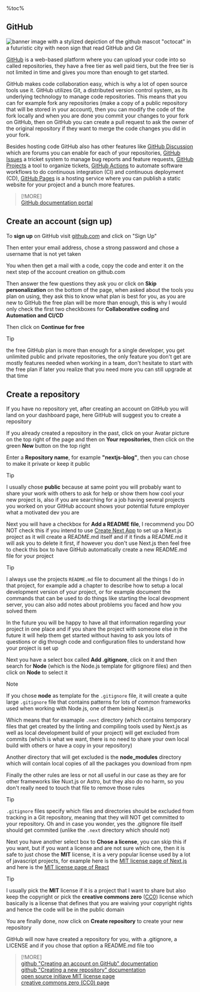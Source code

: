 <aside>
%toc%
</aside>

<article>

# GitHub

![banner image with a stylized depiction of the github mascot "octocat" in a futuristic city with neon sign that read GitHub and Git](../../../../public/assets/images/app/web_development/posts/github/banner.png)

[GitHub](https://github.com) is a web-based platform where you can upload your code into so called repositories, they have a free tier as well paid tiers, but the free tier is not limited in time and gives you more than enough to get started.

GitHub makes code collaboration easy, which is why a lot of open source tools use it. GitHub utilizes Git, a distributed version control system, as its underlying technology to manage code repositories. This means that you can for example fork any repositories (make a copy of a public repository that will be stored in your account), then you can modify the code of the fork locally and when you are done you commit your changes to your fork on GitHub, then on GitHub you can create a pull request to ask the owner of the original repository if they want to merge the code changes you did in your fork.

Besides hosting code GitHub also has other features like [GitHub Discussion](https://docs.github.com/discussions) which are forums you can enable for each of your repositories, [GitHub Issues](https://docs.github.com/issues/tracking-your-work-with-issues/about-issues) a tricket system to manage bug reports and feature requests, [GitHub Projects](https://docs.github.com/issues/planning-and-tracking-with-projects/learning-about-projects/about-projects) a tool to organize tickets, [GitHub Actions](https://docs.github.com/actions) to automate software workflows to do continuous integration (CI) and continuous deployment (CD), [GitHub Pages](https://docs.github.com/pages) is a hosting service where you can publish a static website for your project and a bunch more features.

> [!MORE]  
> [GitHub documentation portal](https://docs.github.com)

## Create an account (sign up)

To **sign up** on GitHub visit [github.com](https://github.com/) and click on "Sign Up"

Then enter your email address, chose a strong password and chose a username that is not yet taken

You when then get a mail with a code, copy the code and enter it on the next step of the account creation on github.com

Then answer the few questions they ask you or click on **Skip personalization** on the bottom of the page, when asked about the tools you plan on using, they ask this to know what plan is best for you, as you are new to GitHub the free plan will be more than enough, this is why I would only check the first two checkboxes for **Collaborative coding** and **Automation and CI/CD**

Then click on **Continue for free**

> [!TIP]  
> the free GitHub plan is more than enough for a single developer, you get unlimited public and private repositories, the only feature you don't get are mostly features needed when working in a team, don't hesitate to start with the free plan if later you realize that you need more you can still upgrade at that time

## Create a repository

If you have no repository yet, after creating an account on GitHub you will land on your dashboard page, here GitHub will suggest you to create a repository

If you already created a repository in the past, click on your Avatar picture on the top right of the page and then on **Your repositories**, then click on the green **New** button on the top right

Enter a **Repository name**, for example **"nextjs-blog"**, then you can chose to make it private or keep it public

> [!TIP]  
> I usually chose **public** because at same point you will probably want to share your work with others to ask for help or show them how cool your new project is, also if you are searching for a job having several projects you worked on your GitHub account shows your potential future employer what a motivated dev you are

Next you will have a checkbox for **Add a README file**, I recommend you DO NOT check this if you intend to use [Create Next App](https://www.npmjs.com/package/create-next-app) to set up a Next.js project as it will create a README.md itself and if it finds a README.md it will ask you to delete it first, if however you don't use Next.js then feel free to check this box to have GitHub automatically create a new README.md file for your project

> [!TIP]  
> I always use the projects `README.md` file to document all the things I do in that project, for example add a chapter to describe how to setup a local development version of your project, or for example document the commands that can be used to do things like starting the local devopment server, you can also add notes about problems you faced and how you solved them
>
> In the future you will be happy to have all that information regarding your project in one place and if you share the project with someone else in the future it will help them get started without having to ask you lots of questions or dig through code and configuration files to understand how your project is set up

Next you have a select box called **Add .gitignore**, click on it and then search for **Node** (which is the Node.js template for gitignore files) and then click on **Node** to select it

> [!NOTE]
> If you chose **node** as template for the `.gitignore` file, it will create a quite large `.gitignore` file that contains patterns for lots of common frameworks used when working with Node.js, one of them being Next.js
>
> Which means that for examaple `.next` directory (which contains temporary files that get created by the linting and compiling tools used by Next.js as well as local development build of your project) will get excluded from commits (which is what we want, there is no need to share your own local build with others or have a copy in your repository)
>
> Another directory that will get excluded is the **node_modules** directory which will contain local copies of all the packages you download from npm
>
> Finally the other rules are less or not all useful in our case as they are for other frameworks like Nuxt.js or Astro, but they also do no harm, so you don't really need to touch that file to remove those rules

> [!TIP]  
> `.gitignore` files specify which files and directories should be excluded from tracking in a Git repository, meaning that they will NOT get committed to your repository. Oh and in case you wonder, yes the .gitignore file itself should get commited (unlike the `.next` directory which should not)

Next you have another select box to **Chose a license**, you can skip this if you want, but if you want a license and are not sure which one, then it is safe to just chose the **MIT** license, it is a very popular license used by a lot of javascript projects, for example here is the [MIT license page of Next.js](https://github.com/vercel/next.js/blob/canary/license.md) and here is the [MIT license page of React](https://github.com/facebook/react/blob/main/LICENSE)

> [!TIP]  
> I usually pick the **MIT** license if it is a project that I want to share but also keep the copyright or pick the **creative commons zero** ([CC0](https://creativecommons.org/public-domain/cc0/)) license which basically is a license that defines that you are waiving your copyright rights and hence the code will be in the public domain

You are finally done, now click on **Create repository** to create your new repository

GitHub will now have created a repository for you, with a .gitignore, a LICENSE and if you chose that option a README.md file too

> [!MORE]  
> [github "Creating an account on GitHub" documentation](https://docs.github.com/en/get-started/quickstart/creating-an-account-on-github)  
> [github "Creating a new repository" documentation](https://docs.github.com/en/repositories/creating-and-managing-repositories/creating-a-new-repository)  
> [open source initiave MIT license page](https://opensource.org/license/mit/)  
> [creative commons zero (CC0) page](https://creativecommons.org/public-domain/cc0/)  

</article>